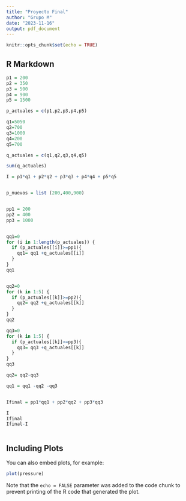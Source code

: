 ```yaml
---
title: "Proyecto Final"
author: "Grupo M"
date: "2023-11-16"
output: pdf_document
---
```


```r
knitr::opts_chunk$set(echo = TRUE)
```

## R Markdown



```r

p1 = 200 
p2 = 350
p3 = 500
p4 = 900
p5 = 1500

p_actuales = c(p1,p2,p3,p4,p5)

q1=5050
q2=700
q3=1000
q4=200
q5=700

q_actuales = c(q1,q2,q3,q4,q5)

sum(q_actuales)

I = p1*q1 + p2*q2 + p3*q3 + p4*q4 + p5*q5


p_nuevos = list (200,400,900)


pp1 = 200 
pp2 = 400
pp3 = 1000


qq1=0
for (i in 1:length(p_actuales)) {
  if (p_actuales[[i]]>=pp1){
    qq1= qq1 +q_actuales[[i]]
  }
}
qq1


qq2=0
for (k in 1:5) {
  if (p_actuales[[k]]>=pp2){
    qq2= qq2 +q_actuales[[k]]
  }
}
qq2

qq3=0
for (k in 1:5) {
  if (p_actuales[[k]]>=pp3){
    qq3= qq3 +q_actuales[[k]]
  }
}
qq3

qq2= qq2-qq3

qq1 = qq1 -qq2 -qq3


Ifinal = pp1*qq1 + pp2*qq2 + pp3*qq3

I
Ifinal
Ifinal-I



```

## Including Plots

You can also embed plots, for example:

```r
plot(pressure)
```

Note that the `echo = FALSE` parameter was added to the code chunk to prevent printing of the R code that generated the plot.
